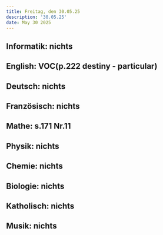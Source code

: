```yaml
---
title: Freitag, den 30.05.25
description: '30.05.25'
date: May 30 2025
---
```


## Informatik: nichts

## English: VOC(p.222 destiny - particular)

## Deutsch: nichts

## Französisch: nichts

## Mathe: s.171 Nr.11

## Physik: nichts

## Chemie: nichts

## Biologie: nichts

## Katholisch: nichts

## Musik: nichts
